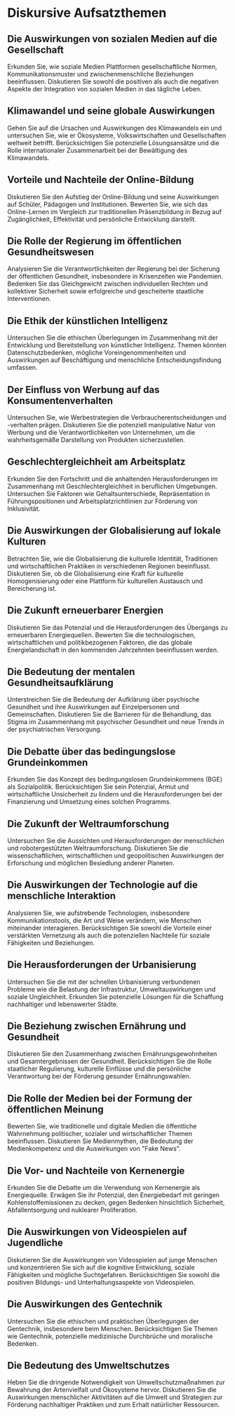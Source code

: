 # Diskursive Aufsatzthemen


<div style={{ width: "100%", padding: 20, height: "70vh" }}>
  <Chat
    welcome={"Hallo, über welches Thema möchtest du diskutieren oder diskutieren?"}
    teacherName={"Alex"}
    systemPrompt={"Bitte helfen Sie diesem Benutzer, das gewünschte Aufsatzthema zu finden!"}
  />
</div>

## Die Auswirkungen von sozialen Medien auf die Gesellschaft

Erkunden Sie, wie soziale Medien Plattformen gesellschaftliche Normen, Kommunikationsmuster und zwischenmenschliche Beziehungen beeinflussen. Diskutieren Sie sowohl die positiven als auch die negativen Aspekte der Integration von sozialen Medien in das tägliche Leben.

## Klimawandel und seine globale Auswirkungen

Gehen Sie auf die Ursachen und Auswirkungen des Klimawandels ein und untersuchen Sie, wie er Ökosysteme, Volkswirtschaften und Gesellschaften weltweit betrifft. Berücksichtigen Sie potenzielle Lösungsansätze und die Rolle internationaler Zusammenarbeit bei der Bewältigung des Klimawandels.

## Vorteile und Nachteile der Online-Bildung

Diskutieren Sie den Aufstieg der Online-Bildung und seine Auswirkungen auf Schüler, Pädagogen und Institutionen. Bewerten Sie, wie sich das Online-Lernen im Vergleich zur traditionellen Präsenzbildung in Bezug auf Zugänglichkeit, Effektivität und persönliche Entwicklung darstellt.

## Die Rolle der Regierung im öffentlichen Gesundheitswesen

Analysieren Sie die Verantwortlichkeiten der Regierung bei der Sicherung der öffentlichen Gesundheit, insbesondere in Krisenzeiten wie Pandemien. Bedenken Sie das Gleichgewicht zwischen individuellen Rechten und kollektiver Sicherheit sowie erfolgreiche und gescheiterte staatliche Interventionen.

## Die Ethik der künstlichen Intelligenz

Untersuchen Sie die ethischen Überlegungen im Zusammenhang mit der Entwicklung und Bereitstellung von künstlicher Intelligenz. Themen könnten Datenschutzbedenken, mögliche Voreingenommenheiten und Auswirkungen auf Beschäftigung und menschliche Entscheidungsfindung umfassen.

## Der Einfluss von Werbung auf das Konsumentenverhalten

Untersuchen Sie, wie Werbestrategien die Verbraucherentscheidungen und -verhalten prägen. Diskutieren Sie die potenziell manipulative Natur von Werbung und die Verantwortlichkeiten von Unternehmen, um die wahrheitsgemäße Darstellung von Produkten sicherzustellen.

## Geschlechtergleichheit am Arbeitsplatz

Erkunden Sie den Fortschritt und die anhaltenden Herausforderungen im Zusammenhang mit Geschlechtergleichheit in beruflichen Umgebungen. Untersuchen Sie Faktoren wie Gehaltsunterschiede, Repräsentation in Führungspositionen und Arbeitsplatzrichtlinien zur Förderung von Inklusivität.

## Die Auswirkungen der Globalisierung auf lokale Kulturen

Betrachten Sie, wie die Globalisierung die kulturelle Identität, Traditionen und wirtschaftlichen Praktiken in verschiedenen Regionen beeinflusst. Diskutieren Sie, ob die Globalisierung eine Kraft für kulturelle Homogenisierung oder eine Plattform für kulturellen Austausch und Bereicherung ist.

## Die Zukunft erneuerbarer Energien

Diskutieren Sie das Potenzial und die Herausforderungen des Übergangs zu erneuerbaren Energiequellen. Bewerten Sie die technologischen, wirtschaftlichen und politikbezogenen Faktoren, die das globale Energielandschaft in den kommenden Jahrzehnten beeinflussen werden.

## Die Bedeutung der mentalen Gesundheitsaufklärung

Unterstreichen Sie die Bedeutung der Aufklärung über psychische Gesundheit und ihre Auswirkungen auf Einzelpersonen und Gemeinschaften. Diskutieren Sie die Barrieren für die Behandlung, das Stigma im Zusammenhang mit psychischer Gesundheit und neue Trends in der psychiatrischen Versorgung.

## Die Debatte über das bedingungslose Grundeinkommen

Erkunden Sie das Konzept des bedingungslosen Grundeinkommens (BGE) als Sozialpolitik. Berücksichtigen Sie sein Potenzial, Armut und wirtschaftliche Unsicherheit zu lindern und die Herausforderungen bei der Finanzierung und Umsetzung eines solchen Programms.

## Die Zukunft der Weltraumforschung

Untersuchen Sie die Aussichten und Herausforderungen der menschlichen und robotergestützten Weltraumforschung. Diskutieren Sie die wissenschaftlichen, wirtschaftlichen und geopolitischen Auswirkungen der Erforschung und möglichen Besiedlung anderer Planeten.

## Die Auswirkungen der Technologie auf die menschliche Interaktion

Analysieren Sie, wie aufstrebende Technologien, insbesondere Kommunikationstools, die Art und Weise verändern, wie Menschen miteinander interagieren. Berücksichtigen Sie sowohl die Vorteile einer verstärkten Vernetzung als auch die potenziellen Nachteile für soziale Fähigkeiten und Beziehungen.

## Die Herausforderungen der Urbanisierung

Untersuchen Sie die mit der schnellen Urbanisierung verbundenen Probleme wie die Belastung der Infrastruktur, Umweltauswirkungen und soziale Ungleichheit. Erkunden Sie potenzielle Lösungen für die Schaffung nachhaltiger und lebenswerter Städte.

## Die Beziehung zwischen Ernährung und Gesundheit

Diskutieren Sie den Zusammenhang zwischen Ernährungsgewohnheiten und Gesamtergebnissen der Gesundheit. Berücksichtigen Sie die Rolle staatlicher Regulierung, kulturelle Einflüsse und die persönliche Verantwortung bei der Förderung gesunder Ernährungswahlen.

## Die Rolle der Medien bei der Formung der öffentlichen Meinung

Bewerten Sie, wie traditionelle und digitale Medien die öffentliche Wahrnehmung politischer, sozialer und wirtschaftlicher Themen beeinflussen. Diskutieren Sie Medienmythen, die Bedeutung der Medienkompetenz und die Auswirkungen von "Fake News".

## Die Vor- und Nachteile von Kernenergie

Erkunden Sie die Debatte um die Verwendung von Kernenergie als Energiequelle. Erwägen Sie ihr Potenzial, den Energiebedarf mit geringen Kohlenstoffemissionen zu decken, gegen Bedenken hinsichtlich Sicherheit, Abfallentsorgung und nuklearer Proliferation.

## Die Auswirkungen von Videospielen auf Jugendliche

Diskutieren Sie die Auswirkungen von Videospielen auf junge Menschen und konzentrieren Sie sich auf die kognitive Entwicklung, soziale Fähigkeiten und mögliche Suchtgefahren. Berücksichtigen Sie sowohl die positiven Bildungs- und Unterhaltungsaspekte von Videospielen.

## Die Auswirkungen des Gentechnik

Untersuchen Sie die ethischen und praktischen Überlegungen der Gentechnik, insbesondere beim Menschen. Berücksichtigen Sie Themen wie Gentechnik, potenzielle medizinische Durchbrüche und moralische Bedenken.

## Die Bedeutung des Umweltschutzes

Heben Sie die dringende Notwendigkeit von Umweltschutzmaßnahmen zur Bewahrung der Artenvielfalt und Ökosysteme hervor. Diskutieren Sie die Auswirkungen menschlicher Aktivitäten auf die Umwelt und Strategien zur Förderung nachhaltiger Praktiken und zum Erhalt natürlicher Ressourcen.

